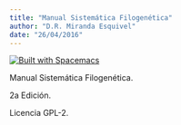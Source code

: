 ```yaml
---
title: "Manual Sistemática Filogenética"
author: "D.R. Miranda Esquivel"
date: "26/04/2016"
---
```


[![Built with Spacemacs](https://cdn.rawgit.com/syl20bnr/spacemacs/442d025779da2f62fc86c2082703697714db6514/assets/spacemacs-badge.svg)](http://github.com/syl20bnr/spacemacs)



Manual Sistemática Filogenética.

2a Edición.

Licencia GPL-2.




